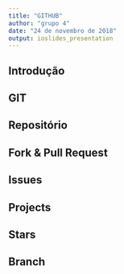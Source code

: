 ---
title: "GITHUB"
author: "grupo 4"
date: "24 de novembro de 2018"
output: ioslides_presentation
---

## Introdução

## GIT

## Repositório

## Fork & Pull Request

## Issues

## Projects

## Stars

## Branch
